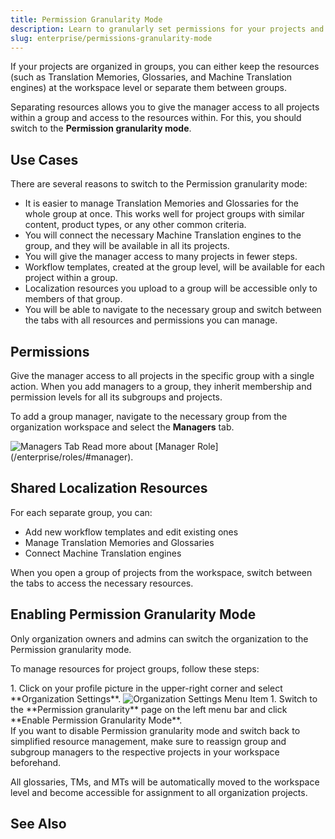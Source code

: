 ```yaml
---
title: Permission Granularity Mode
description: Learn to granularly set permissions for your projects and resources
slug: enterprise/permissions-granularity-mode
---
```



If your projects are organized in groups, you can either keep the resources (such as Translation Memories, Glossaries, and Machine Translation engines) at the workspace level or separate them between groups.

Separating resources allows you to give the manager access to all projects within a group and access to the resources within. For this, you should switch to the **Permission granularity mode**.

## Use Cases

There are several reasons to switch to the Permission granularity mode:

* It is easier to manage Translation Memories and Glossaries for the whole group at once. This works well for project groups with similar content, product types, or any other common criteria.
* You will connect the necessary Machine Translation engines to the group, and they will be available in all its projects.
* You will give the manager access to many projects in fewer steps.
* Workflow templates, created at the group level, will be available for each project within a group.
* Localization resources you upload to a group will be accessible only to members of that group.
* You will be able to navigate to the necessary group and switch between the tabs with all resources and permissions you can manage.

## Permissions

Give the manager access to all projects in the specific group with a single action. When you add managers to a group, they inherit membership and permission levels for all its subgroups and projects.

To add a group manager, navigate to the necessary group from the organization workspace and select the **Managers** tab.

<Image src={managers} alt="Managers Tab" />

<ReadMore>
  Read more about [Manager Role](/enterprise/roles/#manager).
</ReadMore>

## Shared Localization Resources

For each separate group, you can:

* Add new workflow templates and edit existing ones
* Manage Translation Memories and Glossaries
* Connect Machine Translation engines

When you open a group of projects from the workspace, switch between the tabs to access the necessary resources.

<CardGrid>
  <LinkCard
    title="Glossary"
    href="/enterprise/glossary"
  />
  <LinkCard
    title="Translation Memory"
    href="/enterprise/translation-memory"
  />
  <LinkCard
    title="Machine Translation"
    href="/enterprise/machine-translation"
  />
  <LinkCard
    title="Workflows"
    href="/enterprise/workflows"
  />
</CardGrid>

## Enabling Permission Granularity Mode

Only organization owners and admins can switch the organization to the Permission granularity mode.

To manage resources for project groups, follow these steps:

<Steps>
  1. Click on your profile picture in the upper-right corner and select **Organization Settings**. <Image src={organizationSettingsMenuItem} alt="Organization Settings Menu Item" />
  1. Switch to the **Permission granularity** page on the left menu bar and click **Enable Permission Granularity Mode**.
</Steps>

<Aside type="caution">
  If you want to disable Permission granularity mode and switch back to simplified resource management, make sure to reassign group and subgroup managers to the respective projects in your workspace beforehand.
</Aside>

All glossaries, TMs, and MTs will be automatically moved to the workspace level and become accessible for assignment to all organization projects.

## See Also

<LinkCard
  title="Organization Settings"
  href="/enterprise/organization-settings"
/>
